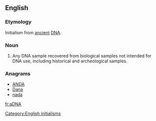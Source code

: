 ==English==

===Etymology===

Initialism from [[ancient]] [[DNA]].

===Noun===
{{en-noun}}
{{wikipedia|ancient DNA}}
# {{context|genetics}} Any DNA sample recovered from biological samples not intended for DNA use, including historical and archeological samples.

===Anagrams===
* [[ANDA#English|ANDA]]
* [[Dana#English|Dana]]
* [[nada#English|nada]]

[[Category:English initialisms]]

[[fr:aDNA]]